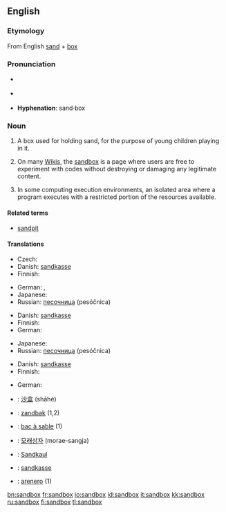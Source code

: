 {{selfref|For the Wiktionary test page, see [[Wiktionary:Sandbox]].}}
==English==

===Etymology===
From English [[sand]] + [[box]]

===Pronunciation===
* {{a|GenAm}} {{IPA|/'sændbɑks/}}
* {{a|RP}} {{IPA|/'sændbɒks/}}
* '''Hyphenation''': sand&middot;box

===Noun===
{{en-noun|sg=[[sand]][[box]]|es}}

# A box used for holding sand, for the purpose of young children playing in it.
# {{wjargon}} On many [[Wiki]]s, the [[Wiktionary:Sandbox|sandbox]] is a page where users are free to experiment with codes without destroying or damaging any legitimate content.
# In some computing execution environments, an isolated area where a program executes with a restricted portion of the resources available.

====Related terms====
* [[sandpit]]

====Translations====
{{trans-top|box with sand for children}}
* Czech: {{t-|cs|pískoviště|n}}
* Danish: [[sandkasse]] {{c}}
* Finnish: {{t+|fi|hiekkalaatikko}}
{{trans-mid}}
* German: {{t+|de|Sandkasten|m}}, {{t-|de|Sandkiste|f}}
* Japanese: {{t|ja|砂場|tr=sunaba|sc=Jpan}}
* Russian: [[песочница]] (pesóčnica) {{f}}
{{trans-bottom}}

{{trans-top|wiki sandbox}}
* Danish: [[sandkasse]] {{c}}
* Finnish: {{t+|fi|hiekkalaatikko}}
* German: {{t+|de|Spielwiese|f}}
{{trans-mid}}
* Japanese: {{t|ja|サンドボックス|tr=sando bokkusu|sc=Jpan}}
* Russian: [[песочница]] (pesóčnica) {{f}}
{{trans-bottom}}

{{trans-top|isolated program execution area}}
* Danish: [[sandkasse]] {{c}}
* Finnish: {{t+|fi|hiekkalaatikko}}
{{trans-mid}}
* German: {{t-|de|Sandbox|f}}
{{trans-bottom}}

{{checktrans}}
* {{ttbc|Chinese}}: [[沙盒]] (shāhé)
* {{ttbc|Dutch}}: [[zandbak]] {{m}} (1,2)
* {{ttbc|French}}: [[bac à sable]] {{m}} (1)
* {{ttbc|Korean}}: [[모래상자]] (morae-sangja)
* {{ttbc|Luxembourgish}}: [[Sandkaul]]
* {{ttbc|Norwegian}}: [[sandkasse]] {{m}}
* {{ttbc|Spanish}}: [[arenero]] {{m}} (1)

[[bn:sandbox]]
[[fr:sandbox]]
[[io:sandbox]]
[[id:sandbox]]
[[it:sandbox]]
[[kk:sandbox]]
[[ru:sandbox]]
[[fi:sandbox]]
[[tl:sandbox]]
